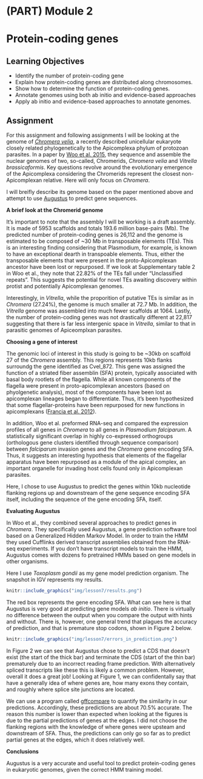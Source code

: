 # (PART) Module 2 {-}

# Protein-coding genes {#lesson7}

## Learning Objectives

* Identify the number of protein-coding gene
* Explain how protein-coding genes are distributed along chromosomes.
* Show how to determine the function of protein-coding genes.
* Annotate genomes using both ab initio and evidence-based approaches
* Apply ab initio and evidence-based approaches to annotate genomes.

## Assignment

For this assignment and following assignments I will be looking at the genome of *[Chromera velia](https://en.wikipedia.org/wiki/Chromera_velia)*, a recently described unicellular eukaryote closely related phylogenetically to the Apicomplexa phylum of protozoan parasites. In a paper by [Woo et al. 2015](http://elifesciences.org/content/4/e06974v1), they sequence and assemble the nuclear genomes of two, so-called, Chromerids, *Chromera velia* and *Vitrella brassicaformis*. Key questions revolve around the evolutionary emergence of the Apicomplexa considering the Chromerids represent the closest non-Apicomplexan relative. Here will only focus on *Chromera*.

I will breifly describe its genome based on the paper mentioned above and attempt to use [Augustus](http://nar.oxfordjournals.org/content/34/suppl_2/W435) to predict gene sequences.

**A brief look at the Chromerid genome**

It's important to note that the assembly I will be working is a draft assembly. It is made of 5953 scaffolds and totals 193.6 million base-pairs (Mb). The predicted number of protein-coding genes is 26,112 and the genome is estimated to be composed of ~30 Mb in transposable elements (TEs). This is an interesting finding considering that Plasmodium, for example, is known to have an exceptional dearth in transpoable elements. Thus, either the transposable elements that were present in the proto-Apicomplexan ancestor have been lost or repurposed. If we look at Supplementary table 2 in Woo et al., they note that 22.82% of the TEs fall under "Unclassified repeats". This suggests the potential for novel TEs awaiting discovery within protist and potentially Apicomplexan genomes.

Interestingly, in *Vitrella*, while the proporition of putative TEs is similar as in  *Chromera* (27.24%), the genome is much smaller at 72.7 Mb. In addition, the *Vitrella* genome was assembled into much fewer scaffolds at 1064. Lastly, the number of protein-coding genes was not drastically different at 22,817 suggesting that there is far less intergenic space in *Vitrella*, similar to that in parasitic genomes of Apiceomplxan parasites.

**Choosing a gene of interest**

The genomic loci of interest in this study is going to be ~30kb on scaffold 27 of the *Chromera* assembly. This regions represents 10kb flanks surroundg the gene identified as Cvel_872. This gene was assigned the function of a striated fiber assemblin (SFA) protein, typically associated with basal body rootlets of the flagella. While all known components of the flagella were present in proto-apicomplexan ancestors (based on phyolgenetic analysis), most of the components have been lost as apicomplexan lineages began to differentiate. Thus, it's been hypothesized that some flagellar-proteins have been repurposed for new functions in apicomplexans ([Francia et al. 2012](http://journals.plos.org/plosbiology/article?id=10.1371/journal.pbio.1001444)).

In addition, Woo et al. preformed RNA-seq and compared the expression profiles of all genes in *Chromera* to all genes in *Plasmodium falciparum*. A statistically significant overlap in highly co-expressed orthogroups (orthologous gene clusters identified through sequence comparison) between *falciparum* invasion genes and the *Chromera* gene encoding SFA. Thus, it suggests an interesting hypothesis that elements of the flagellar apparatus have been repurposed as a module of the apical complex, an important organelle for invading host cells found only in Apicomplexan parasites.

Here, I chose to use Augustus to predict the genes within 10kb nucleotide flanking regions up and downstream of the gene sequence encoding SFA itself, including the sequence of the gene encoding SFA, itself.

**Evaluating Augustus**

In Woo et al., they combined several approaches to predict genes in *Chromera*. They specifically used Augustus, a gene prediction software tool based on a Generalized Hidden Markov Model. In order to train the HMM they used Cufflinks derived transcript assemblies obtained from the RNA-seq experiments. If you don't have transcript models to train the HMM, Augustus comes with dozens fo pretrained HMMs based on gene models in other organisms.

Here I use *Toxoplasm gondii* as my gene model prediction organism. The snapshot in IGV represents my results.

```r
knitr::include_graphics("img/lesson7/results.png")
```

The red box represents the gene encoding SFA. What can see here is that Augustus is very good at predicting gene models *ab initio*. There is virtually no difference between the output when you compare the output with hints and without. There is, however, one general trend that plagues the accuracy of prediction, and that is premature stop codons, shown in Figure 2 below.

```r
knitr::include_graphics("img/lesson7/errors_in_prediction.png")
```

In Figure 2 we can see that Augustus chose to predict a CDS that doesn't exist (the start of the thick bar) and terminate the CDS (start of the thin bar) prematurely due to an incorrect reading frame prediction. With alternatively spliced transcripts like these this is likely a common problem. However, overall it does a great job! Looking at Figure 1, we can confidentally say that have a generally idea of where genes are, how many exons they contain, and roughly where splice site junctions are located.

We can use a program called [gffcompare](https://ccb.jhu.edu/software/stringtie/gff.shtml#gffcompare) to quantify the similarity in our predictions. Accordingly, these predictions are about 70.5% accurate. The reason this number is lower than expected when looking at the figures is due to the partial predictions of genes at the edges. I did not choose the flanking regions with the knowledge of where genes were upsteam and downstream of SFA. Thus, the predictions can only go so far as to predict partial genes at the edges, which it does relatively well.

**Conclusions**

Augustus is a very accurate and useful tool to predict protein-coding genes in eukaryotic genomes, given the correct HMM training model.
